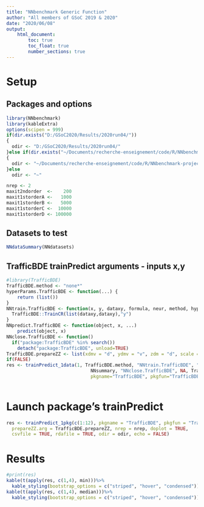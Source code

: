 ```yaml
---
title: "NNbenchmark Generic Function"
author: "All members of GSoC 2019 & 2020"
date: "2020/06/08"
output:
    html_document:
        toc: true
        toc_float: true
        number_sections: true
---
```


# Setup 

## Packages and options
```r
library(NNbenchmark)
library(kableExtra)
options(scipen = 999)
if(dir.exists("D:/GSoC2020/Results/2020run04/"))
{  
  odir <- "D:/GSoC2020/Results/2020run04/"
}else if(dir.exists("~/Documents/recherche-enseignement/code/R/NNbenchmark-project/NNtempresult/"))
{  
  odir <- "~/Documents/recherche-enseignement/code/R/NNbenchmark-project/NNtempresult/"
}else
  odir <- "~"

nrep <- 2
maxit2ndorder  <-    200
maxit1storderA <-   1000
maxit1storderB <-   5000
maxit1storderC <-  10000
maxit1storderD <- 100000

```

## Datasets to test

```r
NNdataSummary(NNdatasets)
```




## TrafficBDE trainPredict arguments - inputs x,y
```r
#library(TrafficBDE)
TrafficBDE.method <- "none*"
hyperParams.TrafficBDE <- function(...) {
    return (list())
}
NNtrain.TrafficBDE <- function(x, y, dataxy, formula, neur, method, hyperParams, ...) {
  TrafficBDE::TrainCR(list(dataxy,dataxy),"y")
}
NNpredict.TrafficBDE <- function(object, x, ...)
    predict(object, x)
NNclose.TrafficBDE <- function()
  if("package:TrafficBDE" %in% search())
    detach("package:TrafficBDE", unload=TRUE)
TrafficBDE.prepareZZ <- list(xdmv = "d", ydmv = "v", zdm = "d", scale = TRUE)
if(FALSE)
res <- trainPredict_1data(1, TrafficBDE.method, "NNtrain.TrafficBDE", "hyperParams.TrafficBDE", "NNpredict.TrafficBDE", 
                               NNsummary, "NNclose.TrafficBDE", NA, TrafficBDE.prepareZZ, nrep=5, echo=TRUE, doplot=FALSE,
                               pkgname="TrafficBDE", pkgfun="TrafficBDE", csvfile=TRUE, rdafile=TRUE, odir=odir)
    
```


# Launch package's trainPredict

```r
res <- trainPredict_1pkg(c(1:12), pkgname = "TrafficBDE", pkgfun = "TrainCR", TrafficBDE.method,
  prepareZZ.arg = TrafficBDE.prepareZZ, nrep = nrep, doplot = TRUE,
  csvfile = TRUE, rdafile = TRUE, odir = odir, echo = FALSE)

```

# Results
```r
#print(res)
kable(t(apply(res, c(1,4), min)))%>%
  kable_styling(bootstrap_options = c("striped", "hover", "condensed"))
kable(t(apply(res, c(1,4), median)))%>%
  kable_styling(bootstrap_options = c("striped", "hover", "condensed"))
```
